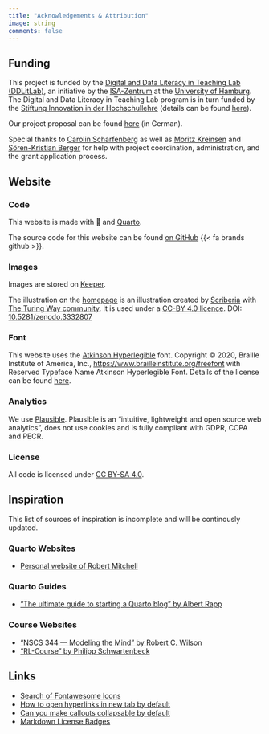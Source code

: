 ```yaml
---
title: "Acknowledgements & Attribution"
image: string
comments: false
---
```


## Funding

This project is funded by the [Digital and Data Literacy in Teaching Lab (DDLitLab)](https://www.isa.uni-hamburg.de/en/ddlitlab.html), an initiative by the [ISA-Zentrum](https://www.isa.uni-hamburg.de/) at the [University of Hamburg](https://www.uni-hamburg.de/en.html).
The Digital and Data Literacy in Teaching Lab program is in turn funded by the [Stiftung Innovation in der Hochschullehre](https://stiftung-hochschullehre.de/en/) (details can be found [here](https://stiftung-hochschullehre.de/projekt/ddlitlab/)).

Our project proposal can be found [here]({{< var links.proposal >}}) (in German).

Special thanks to [Carolin Scharfenberg](https://www.isa.uni-hamburg.de/en/ddlitlab/team/scharfenberg-carolin.html){target="_blank"} as well as [Moritz Kreinsen](https://www.isa.uni-hamburg.de/en/ddlitlab/team/kreinsen-moritz.html) and [Sören-Kristian Berger](https://www.isa.uni-hamburg.de/en/ddlitlab/team/berger-soeren-kristian.html) for help with project coordination, administration, and the grant application process.

## Website

### Code

This website is made with 🖤 and [Quarto](https://quarto.org/).

The source code for this website can be found [on GitHub]({{< var links.github >}}) {{< fa brands github >}}.

### Images

Images are stored on [Keeper]({{< var links.keeper >}}).

The illustration on the [homepage](index.qmd){target="_self"} is an illustration created by [Scriberia](https://www.scriberia.com/) with [The Turing Way community](https://the-turing-way.netlify.app/welcome).
It is used under a [CC-BY 4.0 licence](https://creativecommons.org/licenses/by/4.0/). DOI: [10.5281/zenodo.3332807](https://doi.org/10.5281/zenodo.3695300)

### Font

This website uses the [Atkinson Hyperlegible](https://brailleinstitute.org/freefont) font.
Copyright © 2020, Braille Institute of America, Inc., [https://www.brailleinstitute.org/freefont](https://www.brailleinstitute.org/freefont) with Reserved Typeface Name Atkinson Hyperlegible Font.
Details of the license can be found [here](http://brailleinstitute.org/wp-content/uploads/2020/11/Atkinson-Hyperlegible-Font-License-2020-1104.pdf).

### Analytics

We use [Plausible](https://plausible.io/). Plausible is an "intuitive, lightweight and open source web analytics", does not use cookies and is fully compliant with GDPR, CCPA and PECR.

### License

All code is licensed under [CC BY-SA 4.0](https://creativecommons.org/licenses/by-sa/4.0/).

## Inspiration

This list of sources of inspiration is incomplete and will be continously updated.

### Quarto Websites

- [Personal website of Robert Mitchell](https://robertmitchellv.com/about.html)

### Quarto Guides

- ["The ultimate guide to starting a Quarto blog" by Albert Rapp](https://albert-rapp.de/posts/13_quarto_blog_writing_guide/13_quarto_blog_writing_guide.html)

### Course Websites

- ["NSCS 344 — Modeling the Mind" by Robert C. Wilson](http://u.arizona.edu/~bob/web_NSCS344/index.html)
- ["RL-Course" by Philipp Schwartenbeck](https://github.com/schwartenbeckph/RL-Course)

## Links

- [Search of Fontawesome Icons](https://fontawesome.com/search)
- [How to open hyperlinks in new tab by default](https://github.com/quarto-dev/quarto-cli/discussions/3169)
- [Can you make callouts collapsable by default](https://github.com/quarto-dev/quarto-cli/discussions/2869)
- [Markdown License Badges](https://gist.github.com/lukas-h/2a5d00690736b4c3a7ba)
